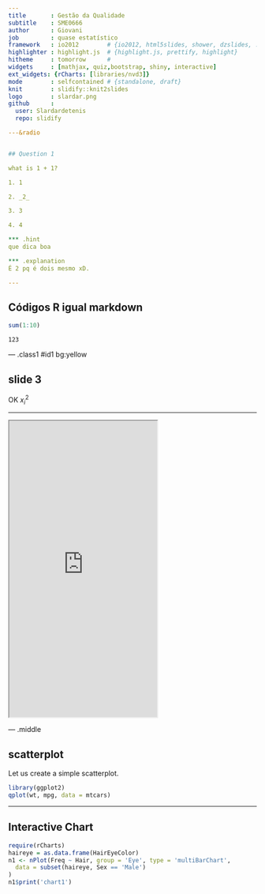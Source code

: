 ```yaml
---
title       : Gestão da Qualidade
subtitle    : SME0666
author      : Giovani
job         : quase estatístico
framework   : io2012        # {io2012, html5slides, shower, dzslides, ...}
highlighter : highlight.js  # {highlight.js, prettify, highlight}
hitheme     : tomorrow      # 
widgets     : [mathjax, quiz,bootstrap, shiny, interactive]            # {mathjax, quiz, bootstrap}
ext_widgets: {rCharts: [libraries/nvd3]}
mode        : selfcontained # {standalone, draft}
knit        : slidify::knit2slides
logo        : slardar.png
github      :
  user: Slardardetenis
  repo: slidify

---&radio


## Question 1

what is 1 + 1?

1. 1

2. _2_

3. 3

4. 4 

*** .hint 
que dica boa

*** .explanation 
É 2 pq é dois mesmo xD.

---
```


## Códigos R igual markdown

```r
sum(1:10)

```
```
123
```

--- .class1 #id1 bg:yellow

## slide 3


OK $x^2_i$

--- 

 <iframe src = 'http://dillinger.io' height='600px'></iframe>

--- .middle

## scatterplot 

Let us create a simple scatterplot.

```r
library(ggplot2)
qplot(wt, mpg, data = mtcars)
```

---
## Interactive Chart

```r

require(rCharts)
haireye = as.data.frame(HairEyeColor)
n1 <- nPlot(Freq ~ Hair, group = 'Eye', type = 'multiBarChart',
  data = subset(haireye, Sex == 'Male')
)
n1$print('chart1')
```


